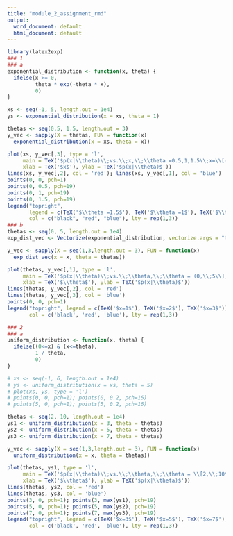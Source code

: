 ```yaml
---
title: "module_2_assignment_rmd"
output:
  word_document: default
  html_document: default
---
```


```r
library(latex2exp)
### 1
### a
exponential_distribution <- function(x, theta) {
  ifelse(x >= 0,
         theta * exp(-theta * x),
         0)
}

xs <- seq(-1, 5, length.out = 1e4)
ys <- exponential_distribution(x = xs, theta = 1)

thetas <- seq(0.5, 1.5, length.out = 3)
y_vec <- sapply(X = thetas, FUN = function(x)
  exponential_distribution(x = xs, theta = x))

plot(xs, y_vec[,3], type = 'l',
     main = TeX('$p(x|\\theta)\\;vs.\\;x,\\;\\theta =0.5,1,1.5\\;x=\\[-1,\\;5\\]$'),
     xlab = TeX('$x$'), ylab = TeX('$p(x|\\theta)$'))
lines(xs, y_vec[,2], col = 'red'); lines(xs, y_vec[,1], col = 'blue')
points(0, 0, pch=1)
points(0, 0.5, pch=19)
points(0, 1, pch=19)
points(0, 1.5, pch=19)
legend("topright",
       legend = c(TeX('$\\theta =1.5$'), TeX('$\\theta =1$'), TeX('$\\theta =0.5$')),
       col = c("black", "red", "blue"), lty = rep(1,3))
### b
thetas <- seq(0, 5, length.out = 1e4)
exp_dist_vec <- Vectorize(exponential_distribution, vectorize.args = "theta")

y_vec <- sapply(X = seq(1,3,length.out = 3), FUN = function(x)
  exp_dist_vec(x = x, theta = thetas))

plot(thetas, y_vec[,1], type = 'l',
     main = TeX('$p(x|\\theta)\\;vs.\\;\\theta,\\;\\theta = (0,\\;5\\],\\;x=1, 2, 3$'),
     xlab = TeX('$\\theta$'), ylab = TeX('$p(x|\\theta)$'))
lines(thetas, y_vec[,2], col = 'red')
lines(thetas, y_vec[,3], col = 'blue')
points(0, 0, pch=1)
legend("topright", legend = c(TeX('$x=1$'), TeX('$x=2$'), TeX('$x=3$')),
       col = c('black', 'red', 'blue'), lty = rep(1,3))

### 2
### a
uniform_distribution <- function(x, theta) {
  ifelse((0<=x) & (x<=theta),
         1 / theta,
         0)
}

# xs <- seq(-1, 6, length.out = 1e4)
# ys <- uniform_distribution(x = xs, theta = 5)
# plot(xs, ys, type = 'l')
# points(0, 0, pch=1); points(0, 0.2, pch=16)
# points(5, 0, pch=1); points(5, 0.2, pch=16)

thetas <- seq(2, 10, length.out = 1e4)
ys1 <- uniform_distribution(x = 3, theta = thetas)
ys2 <- uniform_distribution(x = 5, theta = thetas)
ys3 <- uniform_distribution(x = 7, theta = thetas)

y_vec <- sapply(X = seq(1,3,length.out = 3), FUN = function(x)
  uniform_distribution(x = x, theta = thetas))

plot(thetas, ys1, type = 'l',
     main = TeX('$p(x|\\theta)\\;vs.\\;\\theta,\\;\\theta = \\[2,\\;10\\],\\;x=3,5,7$'),
     xlab = TeX('$\\theta$'), ylab = TeX('$p(x|\\theta)$'))
lines(thetas, ys2, col = 'red')
lines(thetas, ys3, col = 'blue')
points(3, 0, pch=1); points(3, max(ys1), pch=19)
points(5, 0, pch=1); points(5, max(ys2), pch=19)
points(7, 0, pch=1); points(7, max(ys3), pch=19)
legend("topright", legend = c(TeX('$x=3$'), TeX('$x=5$'), TeX('$x=7$')),
       col = c('black', 'red', 'blue'), lty = rep(1,3))

```